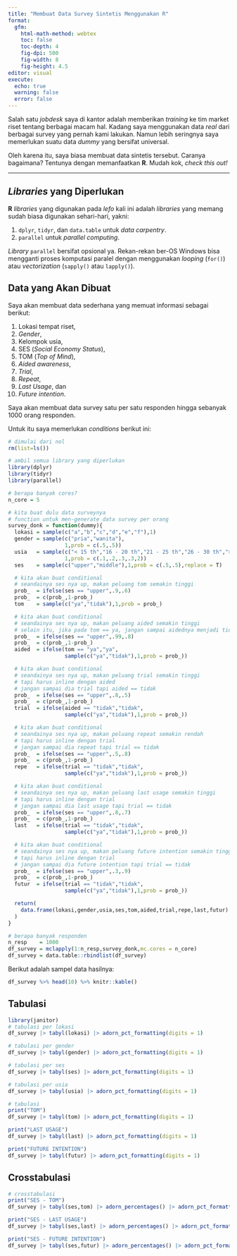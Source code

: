 ```yaml
---
title: "Membuat Data Survey Sintetis Menggunakan R"
format: 
  gfm:
    html-math-method: webtex
    toc: false
    toc-depth: 4
    fig-dpi: 500
    fig-width: 8
    fig-height: 4.5
editor: visual
execute:
  echo: true
  warning: false
  error: false
---
```


Salah satu _jobdesk_ saya di kantor adalah memberikan _training_ ke tim market riset tentang berbagai macam hal. Kadang saya menggunakan data _real_ dari berbagai survey yang pernah kami lakukan. Namun lebih seringnya saya memerlukan suatu data _dummy_ yang bersifat universal.

Oleh karena itu, saya biasa membuat data sintetis tersebut. Caranya bagaimana? Tentunya dengan memanfaatkan __R__. Mudah kok, _check this out!_

---

## _Libraries_ yang Diperlukan

__R__ _libraries_ yang digunakan pada _lefo_ kali ini adalah _libraries_ yang memang sudah biasa digunakan sehari-hari, yakni:

1. `dplyr`, `tidyr`, dan `data.table` untuk _data carpentry_.
1. `parallel` untuk _parallel computing_.

_Library_ `parallel` bersifat opsional ya. Rekan-rekan ber-OS Windows bisa mengganti proses komputasi paralel dengan menggunakan _looping_ (`for()`) atau _vectorization_ (`sapply()` atau `lapply()`).

## Data yang Akan Dibuat

Saya akan membuat data sederhana yang memuat informasi sebagai berikut:

1. Lokasi tempat riset,
1. _Gender_,
1. Kelompok usia,
1. SES (_Social Economy Status_),
1. TOM (_Top of Mind_),
1. _Aided awareness_,
1. _Trial_,
1. _Repeat_,
1. _Last Usage_, dan
1. _Future intention_.

Saya akan membuat data survey satu per satu responden hingga sebanyak 1000 orang responden.

Untuk itu saya memerlukan _conditions_ berikut ini:

```r
# dimulai dari nol
rm(list=ls())

# ambil semua library yang diperlukan
library(dplyr)
library(tidyr)
library(parallel)

# berapa banyak cores?
n_core = 5

# kita buat dulu data surveynya
# function untuk men-generate data survey per orang
survey_donk = function(dummy){
  lokasi = sample(c("a","b","c","d","e","f"),1)
  gender = sample(c("pria","wanita"),
                  1,prob = c(.5,.5))
  usia   = sample(c("< 15 th","16 - 20 th","21 - 25 th","26 - 30 th","> 30 th"),
                  1,prob = c(.1,.2,.3,.3,2))
  ses    = sample(c("upper","middle"),1,prob = c(.5,.5),replace = T)

  # kita akan buat conditional
  # seandainya ses nya up, makan peluang tom semakin tinggi
  prob_  = ifelse(ses == "upper",.9,.6)
  prob_  = c(prob_,1-prob_)
  tom    = sample(c("ya","tidak"),1,prob = prob_)

  # kita akan buat conditional
  # seandainya ses nya up, makan peluang aided semakin tinggi
  # selain itu, jika pada tom == ya, jangan sampai aidednya menjadi tidak
  prob_  = ifelse(ses == "upper",.99,.8)
  prob_  = c(prob_,1-prob_)
  aided  = ifelse(tom == "ya","ya",
                  sample(c("ya","tidak"),1,prob = prob_))

  # kita akan buat conditional
  # seandainya ses nya up, makan peluang trial semakin tinggi
  # tapi harus inline dengan aided
  # jangan sampai dia trial tapi aided == tidak
  prob_  = ifelse(ses == "upper",.8,.5)
  prob_  = c(prob_,1-prob_)
  trial  = ifelse(aided == "tidak","tidak",
                  sample(c("ya","tidak"),1,prob = prob_))

  # kita akan buat conditional
  # seandainya ses nya up, makan peluang repeat semakin rendah
  # tapi harus inline dengan trial
  # jangan sampai dia repeat tapi trial == tidak
  prob_  = ifelse(ses == "upper",.5,.8)
  prob_  = c(prob_,1-prob_)
  repe   = ifelse(trial == "tidak","tidak",
                  sample(c("ya","tidak"),1,prob = prob_))

  # kita akan buat conditional
  # seandainya ses nya up, makan peluang last usage semakin tinggi
  # tapi harus inline dengan trial
  # jangan sampai dia last usage tapi trial == tidak
  prob_  = ifelse(ses == "upper",.8,.7)
  prob_  = c(prob_,1-prob_)
  last   = ifelse(trial == "tidak","tidak",
                  sample(c("ya","tidak"),1,prob = prob_))

  # kita akan buat conditional
  # seandainya ses nya up, makan peluang future intention semakin tinggi
  # tapi harus inline dengan trial
  # jangan sampai dia future intention tapi trial == tidak
  prob_  = ifelse(ses == "upper",.3,.9)
  prob_  = c(prob_,1-prob_)
  futur  = ifelse(trial == "tidak","tidak",
                  sample(c("ya","tidak"),1,prob = prob_))

  return(
    data.frame(lokasi,gender,usia,ses,tom,aided,trial,repe,last,futur)
  )
}

# berapa banyak responden
n_resp    = 1000
df_survey = mclapply(1:n_resp,survey_donk,mc.cores = n_core)
df_survey = data.table::rbindlist(df_survey)

```


Berikut adalah sampel data hasilnya:

```r
df_survey %>% head(10) %>% knitr::kable()
```

## Tabulasi

```r
library(janitor)
# tabulasi per lokasi
df_survey |> tabyl(lokasi) |> adorn_pct_formatting(digits = 1)

# tabulasi per gender
df_survey |> tabyl(gender) |> adorn_pct_formatting(digits = 1)

# tabulasi per ses
df_survey |> tabyl(ses) |> adorn_pct_formatting(digits = 1)

# tabulasi per usia
df_survey |> tabyl(usia) |> adorn_pct_formatting(digits = 1)

# tabulasi
print("TOM")
df_survey |> tabyl(tom) |> adorn_pct_formatting(digits = 1)

print("LAST USAGE")
df_survey |> tabyl(last) |> adorn_pct_formatting(digits = 1)

print("FUTURE INTENTION")
df_survey |> tabyl(futur) |> adorn_pct_formatting(digits = 1)

```

## Crosstabulasi

```r
# crosstabulasi
print("SES - TOM")
df_survey |> tabyl(ses,tom) |> adorn_percentages() |> adorn_pct_formatting(digits = 1)

print("SES - LAST USAGE")
df_survey |> tabyl(ses,last) |> adorn_percentages() |> adorn_pct_formatting(digits = 1)

print("SES - FUTURE INTENTION")
df_survey |> tabyl(ses,futur) |> adorn_percentages() |> adorn_pct_formatting(digits = 1)

```